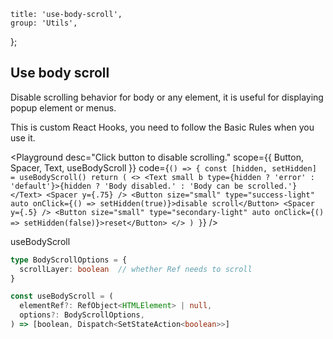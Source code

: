 
	title: 'use-body-scroll',
	group: 'Utils',
};

## Use body scroll

Disable scrolling behavior for body or any element, it is useful for displaying popup element or menus.

This is custom React Hooks, you need to follow the <Link target="_blank" color href="https://reactjs.org/docs/hooks-rules.html">Basic Rules</Link> when you use it.

<Playground
	desc="Click button to disable scrolling."
	scope={{ Button, Spacer, Text, useBodyScroll }}
	code={`
() => {
  const [hidden, setHidden] = useBodyScroll()
  return (
    <>
      <Text small b type={hidden ? 'error' : 'default'}>{hidden ? 'Body disabled.' : 'Body can be scrolled.'}</Text>
      <Spacer y={.75} />
      <Button size="small" type="success-light" auto onClick={() => setHidden(true)}>disable scroll</Button>
      <Spacer y={.5} />
      <Button size="small" type="secondary-light" auto onClick={() => setHidden(false)}>reset</Button>
    </>
  )
}
`}
/>

<Attributes edit="/pages/en-us/components/use-body-scroll.mdx">
<Attributes.Title>useBodyScroll</Attributes.Title>

```ts
type BodyScrollOptions = {
  scrollLayer: boolean  // whether Ref needs to scroll
}

const useBodyScroll = (
  elementRef?: RefObject<HTMLElement> | null,
  options?: BodyScrollOptions,
) => [boolean, Dispatch<SetStateAction<boolean>>]

```

</Attributes>

